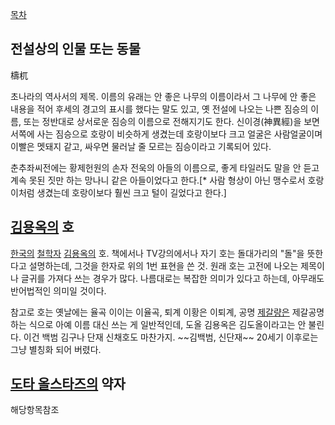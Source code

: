 [[목차]]
== 전설상의 인물 또는 동물 ==
檮杌

초나라의 역사서의 제목. 이름의 유래는 안 좋은 나무의 이름이라서 그 나무에 안 좋은 내용을 적어 후세의 경고의 표시를 했다는 말도 있고, 옛 전설에 나오는 나쁜 짐승의 이름, 또는 정반대로 상서로운 짐승의 이름으로 전해지기도 한다. 신이경(神異經)을 보면 서쪽에 사는 짐승으로 호랑이 비슷하게 생겼는데 호랑이보다 크고 얼굴은 사람얼굴이며 이빨은 멧돼지 같고, 싸우면 물러날 줄 모르는 짐승이라고 기록되어 있다.

춘추좌씨전에는 황제헌원의 손자 전욱의 아들의 이름으로, 좋게 타일러도 말을 안 듣고 계속 못된 짓만 하는 망나니 같은 아들이었다고 한다.[* 사람 형상이 아닌 맹수로서 호랑이처럼 생겼는데 호랑이보다 훨씬 크고 털이 길었다고 한다.] 

== [[김용옥]]의 호 ==
[[한국]]의 [[철학자]] [[김용옥]]의 호. 책에서나 TV강의에서나 자기 호는 돌대가리의 "돌"을 뜻한다고 설명하는데, 그것을 한자로 위의 1번 표현을 쓴 것. 원래 호는 고전에 나오는 제목이나 글귀를 가져다 쓰는 경우가 많다. 나름대로는 복잡한 의미가 있다고 하는데, 아무래도 반어법적인 의미일 것이다.

참고로 호는 옛날에는 율곡 이이는 이율곡, 퇴계 이황은 이퇴계, 공명 [[제갈량]]은 제갈공명 하는 식으로 아예 이름 대신 쓰는 게 일반적인데, 도올 김용옥은 김도올이라고는 안 불린다. 이건 백범 김구나 단재 신채호도 마찬가지. ~~김백범, 신단재~~ 20세기 이후로는 그냥 별칭화 되어 버렸다.

== [[도타 올스타즈]]의 약자 ==
해당항목참조
